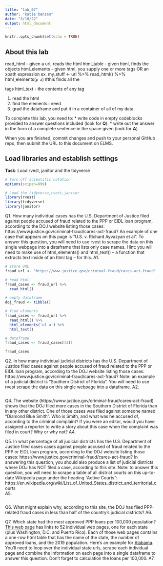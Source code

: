 ```yaml
---
title: "lab_07"
author: "katie benzan"
date: "3/10/22"
output: html_document
---
```


```r
knitr::opts_chunk$set(echo = TRUE)
```

## About this lab

read_html - given a url, reads the html
html_table - given html, finds the <table> objects
html_elements - given html, you supply one or more tags OR an xpath expression
  ex. my_stuff <- url %>% 
    read_html() %>% 
    html_elements(`p a`) #this finds all the <p> tags
html_text - the contents of any tag

1. read the html
2. find the elements i need
3. grad the dataframe and put it in a container of all of my data

To complete this lab, you need to:
* write code in empty codeblocks provided to answer questions included (look for **Q**).
* write out the answer in the form of a complete sentence in the space given (look for **A**).

When you are finished, commit changes and push to your personal GitHub repo, then submit the URL to this document on ELMS.

## Load libraries and establish settings
**Task**: Load rvest, janitor and the tidyverse
```r
# Turn off scientific notation
options(scipen=999)

# Load the tidyverse,rvest,janitor
library(rvest)
library(tidyverse)
library(janitor)
```


Q1. How many individual cases has the U.S. Department of Justice filed against people accused of fraud related to the PPP or EIDL loan program, according to the DOJ website listing those cases: https://www.justice.gov/criminal-fraud/cares-act-fraud?  An example of one case that appears on this page is "U.S. v. Richard Ayvazyan et al". To answer this question, you will need to use rvest to scrape the data on this single webpage into a dataframe that lists only case names. Hint: you will need to make use of html_elements() and html_text() -- a function that extracts text inside of an html tag -- for this.
A1.

```r
# store URL
fraud_url <- "https://www.justice.gov/criminal-fraud/cares-act-fraud"

# read html
fraud_cases <- fraud_url %>% 
  read_html()

# empty dataframe
doj_fraud <- tibble()

# find elements
fraud_cases <- fraud_url %>% 
  read_html() %>% 
  html_elements('ul a') %>% 
  html_text()

# dataframe
fraud_cases <- fraud_cases[[3]]

fraud_cases
```

Q2. In how many individual judicial districts has the U.S. Department of Justice filed cases against people accused of fraud related to the PPP or EIDL loan program, according to the DOJ website listing those cases: https://www.justice.gov/criminal-fraud/cares-act-fraud?  Note: an example of a judicial district is "Southern District of Florida". You will need to use rvest scrape the data on this single webpage into a dataframe.
A2.

```r

```

Q4. The website (https://www.justice.gov/criminal-fraud/cares-act-fraud) shows that the DOJ filed more cases in the Southern District of Florida than in any other district. One of those cases was filed against someone named "Diamond Blue Smith". Who is Smith, and what was he accused of, according to the criminal complaint? If you were an editor, would you have assigned a reporter to write a story about this case when the complaint was filed in court? Why or why not?
A4.

Q5. In what percentage of all judicial districts has the U.S. Department of Justice filed cases cases against people accused of fraud related to the PPP or EIDL loan program, according to the DOJ website listing those cases: https://www.justice.gov/criminal-fraud/cares-act-fraud? In answering this question, you should also produce a list of judicial districts where DOJ has NOT filed a case, according to this site.  Note: to answer this question, you will need to scrape a table of all district courts on this up-to-date Wikipedia page under the heading "Active Courts": https://en.wikipedia.org/wiki/List_of_United_States_district_and_territorial_courts  
A5.


```r

```
Q6. What might explain why, according to this site, the DOJ has filed PPP-related fraud cases in less than half of the country's judicial districts?
A6.

Q7. Which state had the most approved PPP loans per 100,000 population? [This web page](https://dwillis.github.io/jour472files/ppp_scraping_example/index.html) has links to 52 individual web pages, one for each state (plus Washington, D.C. and Puerto Rico). Each of those web pages contains a one-row html table that has the name of the state, the number of approved loans, and the 2019 population. Here's an example for [Alabama](https://dwillis.github.io/jour472files/ppp_scraping_example/states/alabama.html). You'll need to loop over the individual state urls, scrape each individual page and combine the information on each page into a single dataframe to answer this question. Don't forget to calculation the loans per 100,000.
A7.
```r



```

